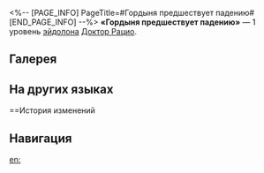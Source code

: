 <%-- [PAGE_INFO]
PageTitle=#Гордыня предшествует падению#
[END_PAGE_INFO] --%>
{{Эйдолон Инфобокс
|Название         = Гордыня предшествует падению
|Изображение      = Эйдолон Гордыня предшествует падению.png
|Персонаж         = Доктор Рацио
|Уровень          = 1
|Длительность     = 
|Описание         = Макс. количество уровней статуса Обобщение, описанного в Следах персонажа, увеличивается на 4 ур. В начале боя персонаж немедленно получает 4 ур. статуса Обобщение. Для активации этого эффекта требуется открытый След Обобщение.
|Свойство1        = 
|Масштабирование1 = 
}}
'''«Гордыня предшествует падению»''' — 1 уровень [[эйдолон]]а [[Доктор Рацио]].

==Галерея==
{{Галерея|position=left|captionalign=center
|Персонаж Доктор Рацио Эйдолон 1.png|Осколок Эйдолона
}}

==На других языках==
{{На других языках
|en   = Pride Comes Before a Fall
|zhs  = 倨傲生祸患
|zht  = 倨傲生禍患
|ja   = {{Rubi|傲慢|ごうまん}}は{{Rubi|災|わざわ}}いを{{Rubi|生|う}}む
|ko   = 교만은 재앙을 낳는다
|es   = La calamidad de la arrogancia
|fr   = L'arrogance engendre le malheur
|ru   = Гордыня предшествует падению
|th   = Pride Comes Before a Fall
|vi   = Ngạo Mạn Gây Tai Họa
|de   = Fluch des Hochmuts
|id   = Pride Comes Before a Fall
|pt   = Quanto Maior a Subida, Maior a Queda
}}

==История изменений
{{История изменений|3.5}}

==Навигация==
{{Навык Навбокс|Доктор Рацио}}

[[en:]]